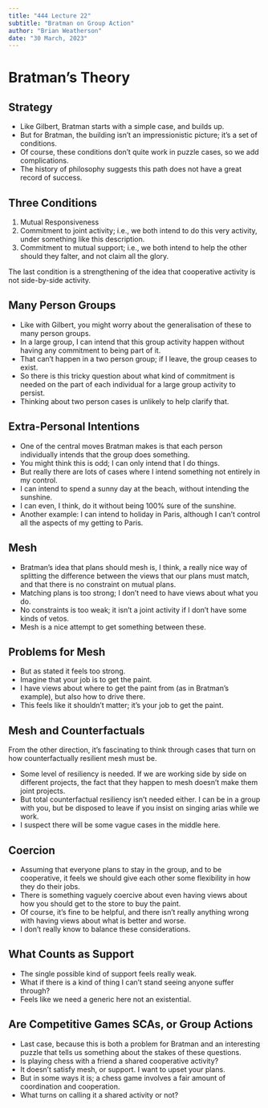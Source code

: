 ```yaml
---
title: "444 Lecture 22"
subtitle: "Bratman on Group Action"
author: "Brian Weatherson"
date: "30 March, 2023"
---
```


# Bratman's Theory

## Strategy

- Like Gilbert, Bratman starts with a simple case, and builds up.
- But for Bratman, the building isn't an impressionistic picture; it's a set of conditions.
- Of course, these conditions don't quite work in puzzle cases, so we add complications.
- The history of philosophy suggests this path does not have a great record of success.

## Three Conditions

1. Mutual Responsiveness
2. Commitment to joint activity; i.e., we both intend to do this very activity, under something like this description.
3. Commitment to mutual support; i.e., we both intend to help the other should they falter, and not claim all the glory.

The last condition is a strengthening of the idea that cooperative activity is not side-by-side activity.

## Many Person Groups

- Like with Gilbert, you might worry about the generalisation of these to many person groups.
- In a large group, I can intend that this group activity happen without having any commitment to being part of it.
- That can't happen in a two person group; if I leave, the group ceases to exist.
- So there is this tricky question about what kind of commitment is needed on the part of each individual for a large group activity to persist.
- Thinking about two person cases is unlikely to help clarify that.

## Extra-Personal Intentions

- One of the central moves Bratman makes is that each person individually intends that the group does something.
- You might think this is odd; I can only intend that I do things. \pause
- But really there are lots of cases where I intend something not entirely in my control.
- I can intend to spend a sunny day at the beach, without intending the sunshine. \pause
- I can even, I think, do it without being 100% sure of the sunshine. \pause
- Another example: I can intend to holiday in Paris, although I can't control all the aspects of my getting to Paris.

## Mesh

- Bratman's idea that plans should mesh is, I think, a really nice way of splitting the difference between the views that our plans must match, and that there is no constraint on mutual plans.
- Matching plans is too strong; I don't need to have views about what you do.
- No constraints is too weak; it isn't a joint activity if I don't have some kinds of vetos.
- Mesh is a nice attempt to get something between these.

## Problems for Mesh

- But as stated it feels too strong.
- Imagine that your job is to get the paint. 
- I have views about where to get the paint from (as in Bratman's example), but also how to drive there. 
- This feels like it shouldn't matter; it's your job to get the paint.

## Mesh and Counterfactuals

From the other direction, it's fascinating to think through cases that turn on how counterfactually resilient mesh must be.

- Some level of resiliency is needed. If we are working side by side on different projects, the fact that they happen to mesh doesn't make them joint projects.
- But total counterfactual resiliency isn't needed either. I can be in a group with you, but be disposed to leave if you insist on singing arias while we work.
- I suspect there will be some vague cases in the middle here.

## Coercion

- Assuming that everyone plans to stay in the group, and to be cooperative, it feels we should give each other some flexibility in how they do their jobs.
- There is something vaguely coercive about even having views about how you should get to the store to buy the paint.
- Of course, it's fine to be helpful, and there isn't really anything wrong with having views about what is better and worse.
- I don't really know to balance these considerations.

## What Counts as Support

- The single possible kind of support feels really weak.
- What if there is a kind of thing I can't stand seeing anyone suffer through?
- Feels like we need a generic here not an existential.

## Are Competitive Games SCAs, or Group Actions

- Last case, because this is both a problem for Bratman and an interesting puzzle that tells us something about the stakes of these questions.
- Is playing chess with a friend a shared cooperative activity?
- It doesn't satisfy mesh, or support. I want to upset your plans.
- But in some ways it is; a chess game involves a fair amount of coordination and cooperation. \pause
- What turns on calling it a shared activity or not?